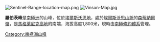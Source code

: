 [[Image:Sentinel-Range-location-map.png|thumb]]
[[Image:Vinson-Map.jpg|thumb]]

{{Coord|78|14|S|85|10|W||display=title}}

'''羅伯茨峰'''是[[南極洲|南極洲]]的山峰，位於[[埃爾斯沃思地|埃爾斯沃思地]]，處於[[埃爾斯沃思山脈|埃爾斯沃思山脈]]的[[森蒂納爾嶺|森蒂納爾嶺]]，是[[馬格萊尼克高地|馬格萊尼克高地]]的南端，海拔高度1,800米，現時由[[南極條約體系|南極條約體系]]管理。

{{DEFAULTSORT:Roberts Peak}}
[[Category:南極洲山峰|Category:南極洲山峰]]


{{EllsworthLand-geo-stub}}